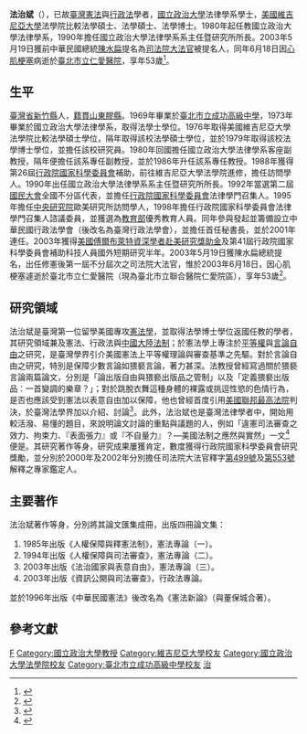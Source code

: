 {{noteTA
|1=zh-tw:維吉尼亞; zh-hk:維珍尼亞; zh-cn:弗吉尼亚;
}}
{{Infobox_Person
| name = 法治斌
|image= JPFa2001.jpg
|box_width= 250px
|occupation= 教授
| Sex = 男
| period =
|birth_date= {{birth date|1951|5|26}}
|birth_place= 
|death_date={{death date and age|2003|6|18|1951|5|26}}
|death_place=
| nationality = 
| residence =
| party = 
| religion =
| spouse =
| relatives =
|education=
*美國[[維吉尼亞大學|維吉尼亞大學]]法學博士
*美國維吉尼亞大學法學碩士
*美國維吉尼亞大學法學院比較法學碩士
*[[國立政治大學|國立政治大學]]法律學系學士
*[[臺北市立成功高級中學|臺北市立成功高級中學]]
| past =
| work =
|awards= 
}}

'''法治斌'''（{{bd|1951年|5月26日|2003年|6月18日}}），已故[[臺灣|臺灣]][[憲法|憲法]]與[[行政法|行政法]]學者，[[國立政治大學|國立政治大學]]法律學系學士，[[美國|美國]][[維吉尼亞大學|維吉尼亞大學]]法學院比較法學碩士、法學碩士、法學博士。1980年起任教國立政治大學法律學系，1990年擔任國立政治大學法律學系系主任暨研究所所長。2003年5月19日獲前中華民國總統[[陳水扁|陳水扁]]提名為[[司法院大法官|司法院大法官]]被提名人，同年6月18日因[[心肌梗塞|心肌梗塞]]病逝於[[台北市立仁愛醫院|臺北市立仁愛醫院]]，享年53歲<ref name="年表">{{Cite journal|title=〈法教授治斌生平事略暨大事年表〉|journal=《法治與現代行政法學：法治斌教授紀念論文集》|author=法治斌教授紀念論文集編輯委員會編|publisher=元照出版|location=台北|edition=初版|pages=735-743|language=zh-tw|isbn=9572964208|date=2004年5月}}</ref>。

==生平==
[[臺灣省|臺灣省]][[新竹縣|新竹縣]]人，[[籍貫|籍貫]][[山東|山東]][[膠縣|膠縣]]。1969年畢業於[[臺北市立成功高級中學|臺北市立成功高級中學]]，1973年畢業於國立政治大學法律學系，取得法學士學位。1976年取得美國維吉尼亞大學法學院比較法學碩士學位，隔年取得該校法學碩士學位，並於1979年取得該校法學博士學位，並擔任該校研究員。1980年回國擔任國立政治大學法律學系客座副教授，隔年便擔任該系專任副教授，並於1986年升任該系專任教授。1988年獲得第26屆[[行政院國家科學委員會|行政院國家科學委員會]]補助，前往維吉尼亞大學法學院進修，擔任訪問學人。1990年出任國立政治大學法律學系系主任暨研究所所長。1992年當選第二屆[[國民大會|國民大會]]全國不分區代表，並擔任[[行政院國家科學委員會|行政院國家科學委員會]]法律學門召集人。1995年擔任[[中央研究院|中央研究院]]歐美研究所訪問學人，1998年擔任行政院國家科學委員會法律學門召集人諮議委員，並獲選為[[中華民國教育部|教育部]]優秀教育人員。同年參與發起並籌備設立中華民國行政法學會（後改名為臺灣行政法學會），並擔任首任秘書長，並於2001年連任。2003年獲得[[福布萊特計劃|美國傅爾布萊特資深學者赴美研究獎助金]]及第41屆行政院國家科學委員會補助科技人員國外短期研究半年。2003年5月19日獲陳水扁總統提名，出任修憲後第一屆不分屆次之司法院大法官，惟於2003年6月18日，因心肌梗塞遽逝於臺北市立仁愛醫院（現為臺北市立聯合醫院仁愛院區），享年53歲<ref>{{Cite news | author = 申慧媛、黃淑鈴、馬岳琳 | title = 大法官被提名人 法治斌猝逝 | location = 臺北市 | publisher = 自由時報 | date = 2003年6月19日 | language = zh-tw | url = http://old.ltn.com.tw/2003/new/jun/19/today-p4.htm | accessdate = 2017年11月5日 | archive-date = 2017年4月4日 | archive-url = https://web.archive.org/web/20170404203826/http://old.ltn.com.tw/2003/new/jun/19/today-p4.htm | dead-url = no }}</ref>。

==研究領域==

法治斌是臺灣第一位留學美國專攻[[憲法學|憲法學]]，並取得法學博士學位返國任教的學者，其研究領域兼及憲法、行政法與[[中國大陸法制|中國大陸法制]]；於憲法學上專注於[[平等權|平等權]]與[[言論自由|言論自由]]之研究，是臺灣學界引介美國憲法上平等權理論與審查基準之先驅。對於言論自由之研究，特別是保障少數言論如猥褻言論，著力甚深。法教授曾經寫過關於猥褻言論兩篇論文，分別是「論出版自由與猥褻出版品之管制」以及「定義猥褻出版品：一首變調的樂章？」；對於跳脫衣舞這種身體的裸露或挑逗性慾的色情行為，是否也應該受到憲法以表意自由加以保障，他也曾經首度引用[[美國聯邦最高法院|美國聯邦最高法院]]判決，於臺灣法學界加以介紹、討論<ref>{{Cite journal|author=法治斌|title=〈跳脫衣舞也受表意自由的保護嗎？—試論Barnes, Prosecuting Attorney of St. Joseph County, Indiana v. Glen Theatre, Inc. 一案〉|journal=《法治國家與表意自由，憲法專論（三）》|publisher=正典出版|location=新北|pages=267-285|language=zh-tw|isbn=9573023040|date=2003年5月}}</ref>。此外，法治斌也是臺灣法律學者中，開始用較活潑、易懂的題目，來說明論文討論的重點與議題的人，例如「違憲司法審查之效力、拘束力、『表面張力』或『不自量力』？—美國法制之應然與實然」一文<ref>{{Cite journal|author=法治斌|title=〈違憲司法審查之效力、拘束力、「表面張力」或「不自量力」？—美國法制之應然與實然〉|journal=《法治國家與表意自由，憲法專論（三）》|location=新北|publisher=正典出版|pages=135-162|language=zh-tw|isbn=9573023040|date=2003年5月}}</ref>便是。其研究著作等身，研究成果屢獲肯定，數度獲得行政院國家科學委員會研究獎勵，並分別於2000年及2002年分別擔任司法院大法官釋字[[:s:司法院釋字第499號解釋|第499號]]及[[:s:司法院釋字第553號解釋|第553號]]解釋之專家鑑定人。

==主要著作==
法治斌著作等身，分別將其論文匯集成冊，出版四冊論文集：
#1985年出版《人權保障與釋憲法制》，憲法專論（一）。
#1994年出版《人權保障與司法審查》，憲法專論（二）。
#2003年出版《法治國家與表意自由》，憲法專論（三）。
#2003年出版《資訊公開與司法審查》，行政法專論。

並於1996年出版《中華民國憲法》後改名為《憲法新論》（與董保城合著）。

==參考文獻==
{{reflist}}

{{DEFAULTSORT: Fa}}
[[Category:台灣法學家|F]]
[[Category:國立政治大學教授|Category:國立政治大學教授]]
[[Category:維吉尼亞大學校友|Category:維吉尼亞大學校友]]
[[Category:國立政治大學法學院校友|Category:國立政治大學法學院校友]]
[[Category:臺北市立成功高級中學校友|Category:臺北市立成功高級中學校友]]
[[Category:法姓|治]]